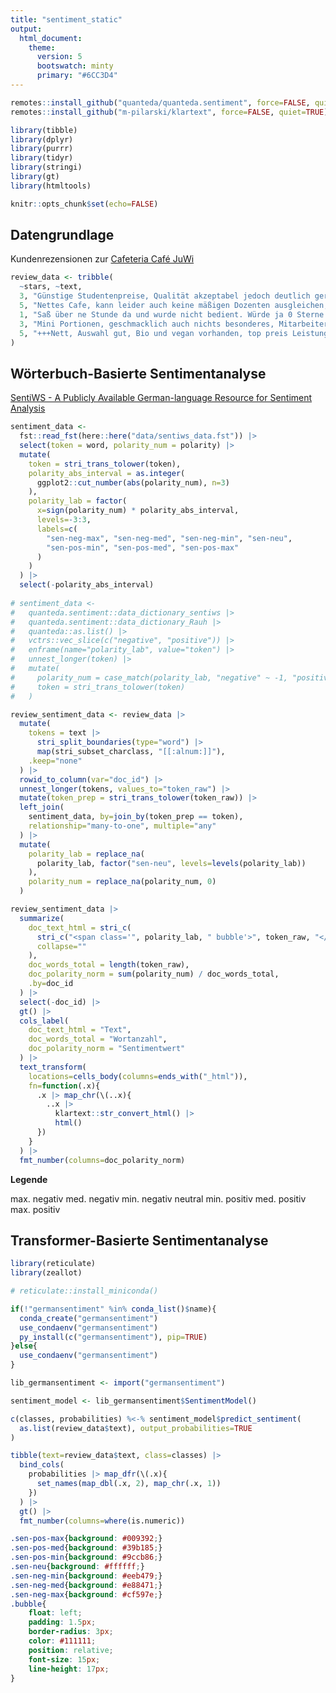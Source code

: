 ```yaml
---
title: "sentiment_static" 
output: 
  html_document:
    theme:
      version: 5
      bootswatch: minty
      primary: "#6CC3D4"
---
```

```r
remotes::install_github("quanteda/quanteda.sentiment", force=FALSE, quiet=TRUE)
remotes::install_github("m-pilarski/klartext", force=FALSE, quiet=TRUE)

library(tibble)
library(dplyr)
library(purrr)
library(tidyr)
library(stringi)
library(gt)
library(htmltools)

knitr::opts_chunk$set(echo=FALSE)
```

## Datengrundlage

Kundenrezensionen zur [Cafeteria Café JuWi](https://g.co/kgs/9fFX3Jw)

```r
review_data <- tribble(
  ~stars, ~text,
  3, "Günstige Studentenpreise, Qualität akzeptabel jedoch deutlich geringere Auswahl als an der Großen Mensa. Eignet sich für kurze Stops, zum Kaffeetrinken und 15 bis 20 minütige Mittagspausen.",
  5, "Nettes Cafe, kann leider auch keine mäßigen Dozenten ausgleichen, ist aber auf jedenfall das sehenswerteste hier auf dem Geländer. Für's Studium dann doch besser an eine richtige Uni wie Bonn ;-) .",
  1, "Saß über ne Stunde da und wurde nicht bedient. Würde ja 0 Sterne geben aber das geht leider nicht.",
  3, "Mini Portionen, geschmacklich auch nichts besonderes, Mitarbeiter so mittel hilfreich, wenn man Fragen hat... Vegan gibts immerhin jetzt häufiger.",
  5, "+++Nett, Auswahl gut, Bio und vegan vorhanden, top preis Leistung.\n\n- jedoch keine Coca Cola",
)
```


## Wörterbuch-Basierte Sentimentanalyse

[SentiWS - A Publicly Available German-language Resource for Sentiment Analysis](https://aclanthology.org/L10-1339/)

```r
sentiment_data <- 
  fst::read_fst(here::here("data/sentiws_data.fst")) |> 
  select(token = word, polarity_num = polarity) |> 
  mutate(
    token = stri_trans_tolower(token),
    polarity_abs_interval = as.integer(
      ggplot2::cut_number(abs(polarity_num), n=3)
    ),
    polarity_lab = factor(
      x=sign(polarity_num) * polarity_abs_interval,
      levels=-3:3,
      labels=c(
        "sen-neg-max", "sen-neg-med", "sen-neg-min", "sen-neu",
        "sen-pos-min", "sen-pos-med", "sen-pos-max"
      )
    )
  ) |> 
  select(-polarity_abs_interval)
  
# sentiment_data <- 
#   quanteda.sentiment::data_dictionary_sentiws |>
#   quanteda.sentiment::data_dictionary_Rauh |>
#   quanteda::as.list() |> 
#   vctrs::vec_slice(c("negative", "positive")) |> 
#   enframe(name="polarity_lab", value="token") |> 
#   unnest_longer(token) |> 
#   mutate(
#     polarity_num = case_match(polarity_lab, "negative" ~ -1, "positive" ~ 1),
#     token = stri_trans_tolower(token)
#   )
```


```r
review_sentiment_data <- review_data |> 
  mutate(
    tokens = text |> 
      stri_split_boundaries(type="word") |> 
      map(stri_subset_charclass, "[[:alnum:]]"),
    .keep="none"
  ) |> 
  rowid_to_column(var="doc_id") |> 
  unnest_longer(tokens, values_to="token_raw") |> 
  mutate(token_prep = stri_trans_tolower(token_raw)) |> 
  left_join(
    sentiment_data, by=join_by(token_prep == token), 
    relationship="many-to-one", multiple="any"
  ) |> 
  mutate(
    polarity_lab = replace_na(
      polarity_lab, factor("sen-neu", levels=levels(polarity_lab))
    ),
    polarity_num = replace_na(polarity_num, 0)
  )

review_sentiment_data |> 
  summarize(
    doc_text_html = stri_c(
      stri_c("<span class='", polarity_lab, " bubble'>", token_raw, "</span>"),
      collapse=""
    ),
    doc_words_total = length(token_raw),
    doc_polarity_norm = sum(polarity_num) / doc_words_total,
    .by=doc_id
  ) |> 
  select(-doc_id) |> 
  gt() |> 
  cols_label(
    doc_text_html = "Text",
    doc_words_total = "Wortanzahl",
    doc_polarity_norm = "Sentimentwert"
  ) |> 
  text_transform(
    locations=cells_body(columns=ends_with("_html")),
    fn=function(.x){
      .x |> map_chr(\(..x){
        ..x |> 
          klartext::str_convert_html() |>
          html()
      })
    }
  ) |> 
  fmt_number(columns=doc_polarity_norm)
```

<p><b>Legende</b></p>
<span class="sen-neg-max bubble">max. negativ</span>
<span class="sen-neg-med bubble">med. negativ</span>
<span class="sen-neg-min bubble">min. negativ</span>
<span class="sen-neu bubble">neutral</span>
<span class="sen-pos-min bubble">min. positiv</span>
<span class="sen-pos-med bubble">med. positiv</span>
<span class="sen-pos-max bubble">max. positiv</span>
<br>

## Transformer-Basierte Sentimentanalyse

```r
library(reticulate)
library(zeallot)

# reticulate::install_miniconda()

if(!"germansentiment" %in% conda_list()$name){
  conda_create("germansentiment")
  use_condaenv("germansentiment")
  py_install(c("germansentiment"), pip=TRUE)
}else{
  use_condaenv("germansentiment")
}

lib_germansentiment <- import("germansentiment")

sentiment_model <- lib_germansentiment$SentimentModel()

c(classes, probabilities) %<-% sentiment_model$predict_sentiment(
  as.list(review_data$text), output_probabilities=TRUE
)

tibble(text=review_data$text, class=classes) |> 
  bind_cols(
    probabilities |> map_dfr(\(.x){
      set_names(map_dbl(.x, 2), map_chr(.x, 1))
    })
  ) |> 
  gt() |> 
  fmt_number(columns=where(is.numeric))
```

```css
.sen-pos-max{background: #009392;}
.sen-pos-med{background: #39b185;}
.sen-pos-min{background: #9ccb86;}
.sen-neu{background: #ffffff;}
.sen-neg-min{background: #eeb479;}
.sen-neg-med{background: #e88471;}
.sen-neg-max{background: #cf597e;}
.bubble{
    float: left;
    padding: 1.5px;
    border-radius: 3px;
    color: #111111;
    position: relative;
    font-size: 15px;
    line-height: 17px;
}
```
